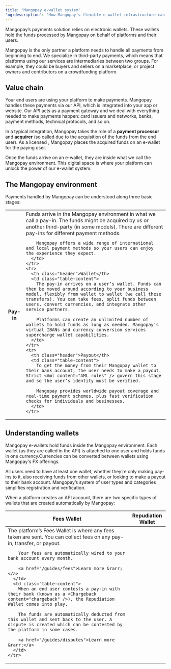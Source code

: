 ```yaml
---
title: 'Mangopay e-wallet system'  
'og:description': 'How Mangopay’s flexible e-wallet infrastructure can supercharge your payment flows.'  
---
```

  
  

Mangopay’s payments solution relies on electronic wallets. These wallets hold the funds processed by Mangopay on behalf of platforms and their users.  

Mangopay is the only partner a platform needs to handle all payments from beginning to end. We specialize in third-party payments, which means that platforms using our services are intermediaries between two groups. For example, they could be buyers and sellers on a marketplace, or project owners and contributors on a crowdfunding platform.  

## Value chain  

Your end users are using your platform to make payments. Mangopay handles these payments via our API, which is integrated into your app or website. Our API acts as a payment gateway and we deal with everything needed to make payments happen: card issuers and networks, banks, payment methods, technical protocols, and so on.   

In a typical integration, Mangopay takes the role of a **payment processor** and **acquirer** (so called due to the acquisition of the funds from the end user). As a licensed <Emi content="electronic money institution (EMI)" />, Mangopay places the acquired funds on an e-wallet for the paying user.  

Once the funds arrive on an e-wallet, they are inside what we call the Mangopay environment. This digital space is where your platform can unlock the power of our e-wallet system.  

## The Mangopay environment  

Payments handled by Mangopay can be understood along three basic stages:

<table class="header-column">
  <tbody>
    <tr>
      <th class="header">Pay-in</th>
      <td class="table-content">
        Funds arrive in the Mangopay environment in what we call a pay-in. The funds might be acquired by us or another third-party <Psp content="PSP" /> (in some models). There are different pay-ins for different payment methods.

        Mangopay offers a wide range of international and local payment methods so your users can enjoy the experience they expect.
      </td>
    </tr>
    <tr>
      <th class="header">Wallet</th>
      <td class="table-content">
        The pay-in arrives on a user’s wallet. Funds can then be moved around according to your business model, flexibly from wallet to wallet (we call these transfers). You can take fees, split funds between users, convert currencies, and integrate other service partners.

        Platforms can create an unlimited number of wallets to hold funds as long as needed. Mangopay's virtual IBANs and currency conversion services supercharge wallet capabilities. 
      </td>
    </tr>
    <tr>
      <th class="header">Payout</th>
      <td class="table-content">
        To get the money from their Mangopay wallet to their bank account, the user needs to make a payout. Strict <Aml content="AML rules" /> govern this stage and so the user’s identity must be verified.
        
        Mangopay provides worldwide payout coverage and real-time payment schemes, plus fast verification checks for individuals and businesses. 
      </td>
    </tr>
  </tbody>
</table>

## Understanding wallets  

Mangopay e-wallets hold funds inside the Mangopay environment. Each wallet (as they are called in the API) is attached to one user and holds funds in one currency.Currencies can be converted between wallets using Mangopay's FX offerings.  

All users need to have at least one wallet, whether they’re only making pay-ins to it, also receiving funds from other wallets, or looking to make a payout to their bank account. Mangopay’s system of user types and categories simplifies registration and verification.  

When a platform creates an API account, there are two specific types of wallets that are created automatically by Mangopay: 

<table>
  <thead>
    <tr>
      <th class="header">Fees Wallet</th>
      <th class="header">Repudiation Wallet</th>
    </tr>
  </thead>
  <tbody>
    <tr>
      <td class="table-content"> 
        The platform’s Fees Wallet is where any fees taken are sent. You can collect fees on any pay-in, transfer, or payout.  
        
        Your fees are automatically wired to your bank account every month.
        
        <a href="/guides/fees">Learn more &rarr;</a>
      </td>
      <td class="table-content"> 
        When an end user contests a pay-in with their bank (known as a <Chargeback content="chargeback" />), the Repudiation Wallet comes into play. 
        
        The funds are automatically deducted from this wallet and sent back to the user. A dispute is created which can be contested by the platform in some cases.
        
        <a href="/guides/disputes">Learn more &rarr;</a>
      </td>
    </tr>
  </tbody>
</table>